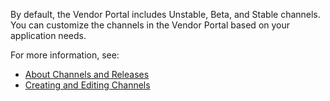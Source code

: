 By default, the Vendor Portal includes Unstable, Beta, and Stable channels. You can customize the channels in the Vendor Portal based on your application needs.

For more information, see:
* [About Channels and Releases](releases-about-releases)
* [Creating and Editing Channels](/vendor/releases-creating-channels)